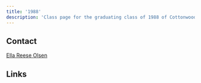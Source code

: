 ```yaml
---
title: '1988'
description: 'Class page for the graduating class of 1988 of Cottonwood High School.'
---
```



## Contact

[Ella Reese Olsen](mailto:ella@uslms.com)

## Links

<LinkCard
  title="Class of '88 Homepage"
  href="https://www.1988colts.com/"
  description="Reunions, contact, memory book, photos."
/>
